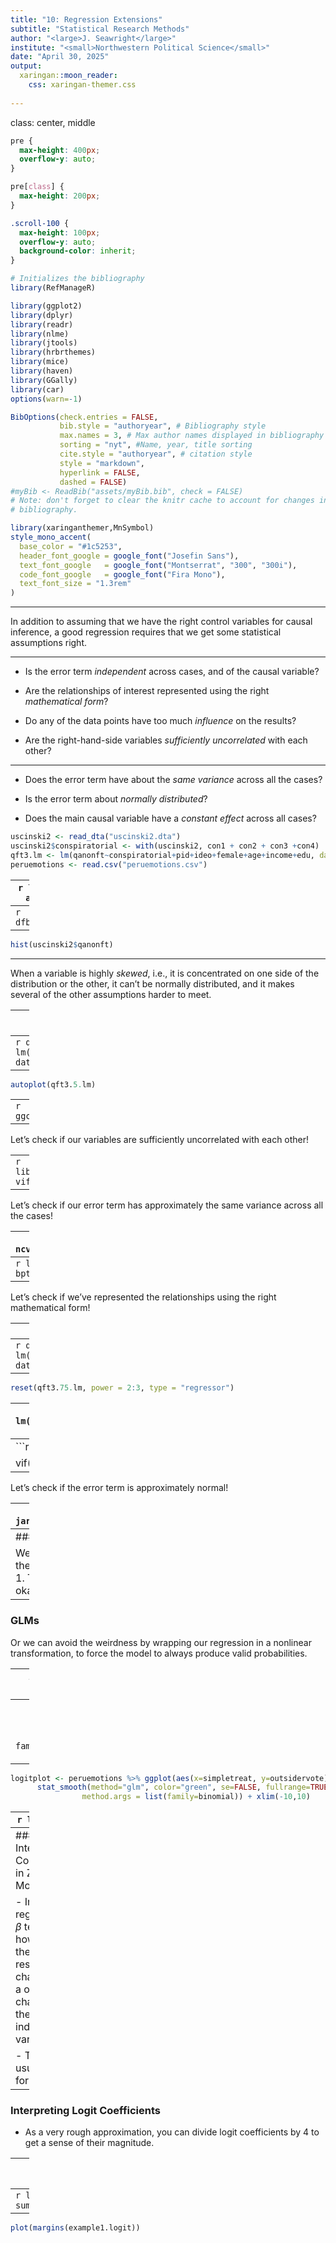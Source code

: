```yaml
---
title: "10: Regression Extensions"
subtitle: "Statistical Research Methods"
author: "<large>J. Seawright</large>"
institute: "<small>Northwestern Political Science</small>" 
date: "April 30, 2025"
output: 
  xaringan::moon_reader:
    css: xaringan-themer.css
  
---
```

class: center, middle

```css
pre {
  max-height: 400px;
  overflow-y: auto;
}

pre[class] {
  max-height: 200px;
}
```

```css
.scroll-100 {
  max-height: 100px;
  overflow-y: auto;
  background-color: inherit;
}
```

```r
# Initializes the bibliography
library(RefManageR)

library(ggplot2)
library(dplyr)
library(readr)
library(nlme)
library(jtools)
library(hrbrthemes)
library(mice)
library(haven)
library(GGally)
library(car)
options(warn=-1)

BibOptions(check.entries = FALSE,
           bib.style = "authoryear", # Bibliography style
           max.names = 3, # Max author names displayed in bibliography
           sorting = "nyt", #Name, year, title sorting
           cite.style = "authoryear", # citation style
           style = "markdown",
           hyperlink = FALSE,
           dashed = FALSE)
#myBib <- ReadBib("assets/myBib.bib", check = FALSE)
# Note: don't forget to clear the knitr cache to account for changes in the
# bibliography.
```
```r
library(xaringanthemer,MnSymbol)
style_mono_accent(
  base_color = "#1c5253",
  header_font_google = google_font("Josefin Sans"),
  text_font_google   = google_font("Montserrat", "300", "300i"),
  code_font_google   = google_font("Fira Mono"),
  text_font_size = "1.3rem"
)
```

---

In addition to assuming that we have the right control variables for causal inference, a good regression requires that we get some statistical assumptions right.

---

- Is the error term *independent* across cases, and of the causal variable?

- Are the relationships of interest represented using the right *mathematical form*?

- Do any of the data points have too much *influence* on the results?

- Are the right-hand-side variables *sufficiently uncorrelated* with each other?

---

- Does the error term have about the *same variance* across all the cases?

- Is the error term about *normally distributed*?

- Does the main causal variable have a *constant effect* across all cases?

```r
uscinski2 <- read_dta("uscinski2.dta")
uscinski2$conspiratorial <- with(uscinski2, con1 + con2 + con3 +con4)
qft3.lm <- lm(qanonft~conspiratorial+pid+ideo+female+age+income+edu, data = uscinski2)
peruemotions <- read.csv("peruemotions.csv")
```

---
```r
library(ggfortify)
autoplot(qft3.lm)
```

---
```r
dfbetasPlots(qft3.lm)
```

---
```r
hist(uscinski2$qanonft)
```

---

When a variable is highly *skewed*, i.e., it is concentrated on one side of the distribution or the other, it can't be normally distributed, and it makes several of the other assumptions harder to meet.

---
```r
uscinski2$logqft <- log(uscinski2$qanonft + 1)
hist(uscinski2$logqft)
```

---
```r
qft3.5.lm <- lm(logqft~conspiratorial+pid+ideo+female+age+income+edu, data = uscinski2)
summary(qft3.5.lm)
```

---
```r
autoplot(qft3.5.lm)
```

---
```r
ggcoef(qft3.5.lm)
```

---

Let's check if our variables are sufficiently uncorrelated with each other!

---
```r
library(car)
vif(qft3.lm)
```

---

Let's check if our error term has approximately the same variance across all the cases!

---
```r
ncvTest(qft3.5.lm)
```

---
```r
library(lmtest)
bptest(qft3.5.lm)
```

---

Let's check if we've represented the relationships using the right mathematical form!

---
```r
reset(qft3.5.lm, power = 2:3, type = "regressor")
```

---
```r
qft3.75.lm <- lm(logqft~conspiratorial+pid+ideo+female+age+I(age^2)+income+I(income^2)+edu+I(edu^2), data = uscinski2)
summary(qft3.75.lm)
```

---
```r
reset(qft3.75.lm, power = 2:3, type = "regressor")
```

---
```r
qft3.9.lm <- lm(logqft~conspiratorial+pid+ideo+I(ideo^2)+female+age+I(age^2)+income+I(income^2)+edu+I(edu^2)+I(edu^3), data = uscinski2)
summary(qft3.9.lm)
```

---
```r
reset(qft3.9.lm, power = 2:3, type = "regressor")

vif(qft3.9.lm)
```

---

Let's check if the error term is approximately normal!

---
```r
library(tseries)
jarque.bera.test(rstandard(qft3.5.lm))
```


---
### Linear Probability Models

We can interpret the model as predicting the probability that the outcome equals 1. Then everything else mostly works okay, with some weirdness.

---
### GLMs

Or we can avoid the weirdness by wrapping our regression in a nonlinear transformation, to force the model to always produce valid probabilities.

---
### Three Steps for Zero-One Outcomes

-   Think of the regression as predicting the probability of a one,
    rather than the mean.

-   Use a nonlinear function to stretch the zero-one interval to the
    whole number line.

-   Find a way to estimate this nonlinear model.

---
```r
example1.logit <- glm(outsidervote ~ simpletreat, data=peruemotions, family=binomial(link=logit))
summary(example1.logit)
```

---
```r
logitplot <- peruemotions %>% ggplot(aes(x=simpletreat, y=outsidervote)) + geom_point() +
      stat_smooth(method="glm", color="green", se=FALSE, fullrange=TRUE,
                method.args = list(family=binomial)) + xlim(-10,10)
```

---
```r
logitplot
```

---
### Interpreting Coefficients in Zero-One Models

-   In linear regression, $\beta$ tells you how much the mean response
    changes for a one-unit change in the relevant independent variable.

-   That's not usually true for a GLM.

---
### Interpreting Logit Coefficients

-   As a very rough approximation, you can divide logit coefficients by 4 to get a sense of their magnitude.

---
### Interpreting Logit Coefficients

-   For actual analysis, or for use in a paper, you should probably calculate the average marginal effect, i.e., the average effect of moving every case in the data by one unit on the explanatory variable.

---
```r
library(margins)
summary(margins(example1.logit))
```

---
```r
plot(margins(example1.logit))
```
